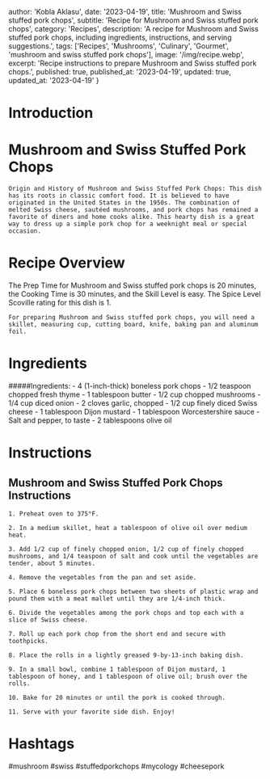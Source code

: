 
  author: 'Kobla Aklasu',
  date: '2023-04-19',
  title: 'Mushroom and Swiss stuffed pork chops',
  subtitle: 'Recipe for Mushroom and Swiss stuffed pork chops',
  category: 'Recipes',
  description: 'A recipe for Mushroom and Swiss stuffed pork chops, including ingredients, instructions, and serving suggestions.',
  tags: ['Recipes', 'Mushrooms', 'Culinary', 'Gourmet', 'mushroom and swiss stuffed pork chops'],
  image: '/img/recipe.webp',
  excerpt: 'Recipe instructions to prepare Mushroom and Swiss stuffed pork chops.',
  published: true,
  published_at: '2023-04-19',
  updated: true,
  updated_at: '2023-04-19'
}


  # Introduction

# Mushroom and Swiss Stuffed Pork Chops
    
    Origin and History of Mushroom and Swiss Stuffed Pork Chops: This dish has its roots in classic comfort food. It is believed to have originated in the United States in the 1950s. The combination of melted Swiss cheese, sautéed mushrooms, and pork chops has remained a favorite of diners and home cooks alike. This hearty dish is a great way to dress up a simple pork chop for a weeknight meal or special occasion.

# Recipe Overview

The Prep Time for Mushroom and Swiss stuffed pork chops is 20 minutes, the Cooking Time is 30 minutes, and the Skill Level is easy. The Spice Level Scoville rating for this dish is 1.
    
    For preparing Mushroom and Swiss stuffed pork chops, you will need a skillet, measuring cup, cutting board, knife, baking pan and aluminum foil.

# Ingredients

#####Ingredients:
    - 4 (1-inch-thick) boneless pork chops
    - 1/2 teaspoon chopped fresh thyme
    - 1 tablespoon butter
    - 1/2 cup chopped mushrooms
    - 1/4 cup diced onion
    - 2 cloves garlic, chopped
    - 1/2 cup finely diced Swiss cheese
    - 1 tablespoon Dijon mustard
    - 1 tablespoon Worcestershire sauce
    - Salt and pepper, to taste
    - 2 tablespoons olive oil

# Instructions

## Mushroom and Swiss Stuffed Pork Chops Instructions
    
    1. Preheat oven to 375°F.
    
    2. In a medium skillet, heat a tablespoon of olive oil over medium heat.
    
    3. Add 1/2 cup of finely chopped onion, 1/2 cup of finely chopped mushrooms, and 1/4 teaspoon of salt and cook until the vegetables are tender, about 5 minutes.
    
    4. Remove the vegetables from the pan and set aside.
    
    5. Place 6 boneless pork chops between two sheets of plastic wrap and pound them with a meat mallet until they are 1/4-inch thick.
    
    6. Divide the vegetables among the pork chops and top each with a slice of Swiss cheese.
    
    7. Roll up each pork chop from the short end and secure with toothpicks.
    
    8. Place the rolls in a lightly greased 9-by-13-inch baking dish.
    
    9. In a small bowl, combine 1 tablespoon of Dijon mustard, 1 tablespoon of honey, and 1 tablespoon of olive oil; brush over the rolls.
    
    10. Bake for 20 minutes or until the pork is cooked through.
    
    11. Serve with your favorite side dish. Enjoy!

# Hashtags

#mushroom #swiss #stuffedporkchops #mycology #cheesepork



